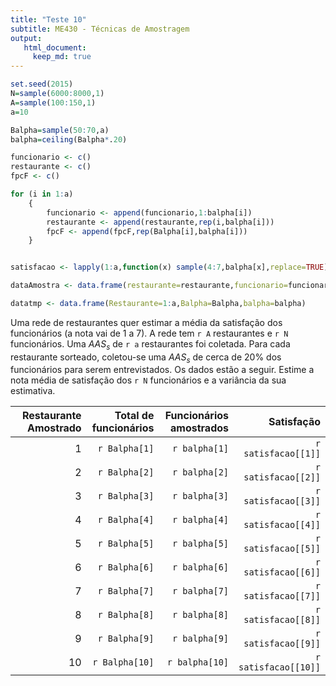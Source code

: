 ```yaml
---
title: "Teste 10"
subtitle: ME430 - Técnicas de Amostragem
output: 
   html_document:
     keep_md: true
---
```




```r
set.seed(2015)
N=sample(6000:8000,1)
A=sample(100:150,1)
a=10

Balpha=sample(50:70,a)
balpha=ceiling(Balpha*.20)

funcionario <- c()
restaurante <- c()
fpcF <- c()

for (i in 1:a)
    {
        funcionario <- append(funcionario,1:balpha[i])
        restaurante <- append(restaurante,rep(i,balpha[i]))
        fpcF <- append(fpcF,rep(Balpha[i],balpha[i]))
    }


satisfacao <- lapply(1:a,function(x) sample(4:7,balpha[x],replace=TRUE))

dataAmostra <- data.frame(restaurante=restaurante,funcionario=funcionario, satisfacao=unlist(satisfacao))

datatmp <- data.frame(Restaurante=1:a,Balpha=Balpha,balpha=balpha)
```


Uma rede de restaurantes quer estimar a média da satisfação dos funcionários (a nota vai de 1 a 7). A rede tem `r A` restaurantes e `r N` funcionários. Uma $AAS_s$ de `r a` restaurantes foi coletada. Para cada restaurante sorteado, coletou-se uma $AAS_s$ de cerca de 20% dos funcionários para serem entrevistados. Os dados estão a seguir. Estime a nota média de satisfação dos `r N` funcionários e a variância da sua estimativa.

| Restaurante Amostrado          | Total de funcionários| Funcionários amostrados| Satisfação |
|-------------------------------:|---------------------:|-----------------------:|-----------:|
| 1                              | `r Balpha[1]`        | `r balpha[1]`          | `r satisfacao[[1]]` |
| 2                              | `r Balpha[2]`        | `r balpha[2]`          | `r satisfacao[[2]]` |
| 3                              | `r Balpha[3]`        | `r balpha[3]`          | `r satisfacao[[3]]` |
| 4                              | `r Balpha[4]`        | `r balpha[4]`          | `r satisfacao[[4]]` |
| 5                              | `r Balpha[5]`        | `r balpha[5]`          | `r satisfacao[[5]]` |
| 6                              | `r Balpha[6]`        | `r balpha[6]`          | `r satisfacao[[6]]` |
| 7                              | `r Balpha[7]`        | `r balpha[7]`          | `r satisfacao[[7]]` |
| 8                              | `r Balpha[8]`        | `r balpha[8]`          | `r satisfacao[[8]]` |
| 9                              | `r Balpha[9]`        | `r balpha[9]`          | `r satisfacao[[9]]` |
| 10                             | `r Balpha[10]`       | `r balpha[10]`         | `r satisfacao[[10]]`|


